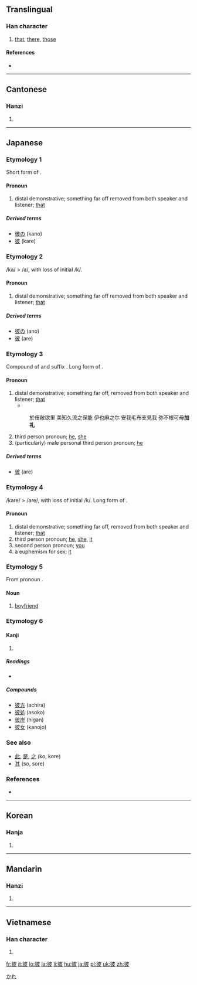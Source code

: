 ==Translingual==
{{Han stroke|[[Image:彼-bw.png|250px]]}}

===Han character===
{{Han char|rn=60|rad=彳|as=05|sn=8|four=2424<sub>7</sub>|canj=竹人木竹水 (HODHE)}}

# [[that]], [[there]], [[those]]

====References====
* {{Han ref|kx=0365.250|dkj=10066|dj=0685.180|hdz=20817.100|uh=5F7C|ud=24444|bh=A9BC|bd=43452}}

----

==Cantonese==

===Hanzi===
{{yue-hanzi|jyut=bei2|y=bei2}}

# {{defn|Cantonese|sort=彳05}}

----

==Japanese==

===Etymology 1===
Short form of {{term|彼|kare}}.

====Pronoun====
{{ja-pos|k|pronoun|hira=か|rom=ka}}

# distal demonstrative; something far off removed from both speaker and listener; [[that]]

=====Derived terms=====
* [[彼の]] (kano)
* [[彼]] (kare)

===Etymology 2===
/ka/ > /a/, with loss of initial /k/.

====Pronoun====
{{ja-pos|k|pronoun|hira=あ|rom=a}}

# distal demonstrative; something far off removed from both speaker and listener; [[that]]

=====Derived terms=====
* [[彼の]] (ano)
* [[彼]] (are)

===Etymology 3===
Compound of {{term|彼|ka}} and suffix {{term|れ|re}}. Long form of {{term|彼|ka}}.

====Pronoun====
{{ja-pos|k|pronoun|hira=かれ|rom=kare}}

# distal demonstrative; something far off, removed from both speaker and listener; [[that]]
#* {{RQ:Man'yōshū|18|4045}}
#: 於伎敝欲里 美知久流之保能 伊也麻之尓 安我毛布支見我 弥不根可母'''加礼'''
# third person pronoun; [[he]], [[she]]
# (particularly) male personal third  person pronoun; [[he]]

=====Derived terms=====
* [[彼]] (are)

===Etymology 4===
/kare/ > /are/, with loss of initial /k/. Long form of {{term|彼|a}}.

====Pronoun====
{{ja-pos|k|pronoun|hira=あれ|rom=are}}

# distal demonstrative; something far off, removed from both speaker and listener; [[that]]
# third person pronoun; [[he]], [[she]], [[it]]
# second person pronoun; [[you]]
# a euphemism for sex; [[it]]

===Etymology 5===
From pronoun {{term|彼|kare|he}}.

====Noun====
{{ja-noun|k|hira=かれ|rom=kare}}

# [[boyfriend]]

===Etymology 6===

====Kanji====
{{ja-kanji|grade=c|rs=彳05}}

# {{defn|Japanese}}

=====Readings=====
* {{ja-readings|on=[[ひ]] (hi)|kun=[[かれ]] (kare), [[かの]] (kano), [[あれ]] (are)}}

=====Compounds=====
* [[彼方]] (achira)
* [[彼処]] (asoko)
* [[彼岸]] (higan)
* [[彼女]] (kanojo)

===See also===
* [[此]], [[是]], [[之]] (ko, kore)
* [[其]] (so, sore)

===References===
* {{R:Man'yōshū 4}}

[[Category:1000 Japanese basic words|かれ]]

----

==Korean==

===Hanja===
{{ko-hanja|hangeul=피|eumhun=저, 그, 저쪽|rv=pi|mr=p'i|y=phi}}

# {{defn|Korean|sort=彳05}}

----

==Mandarin==

===Hanzi===
{{cmn-hanzi|pin=[[bǐ]] ([[bi3]])|wg=pi<sup>3</sup>}}

# {{defn|Mandarin|sort=彳05}}

----

==Vietnamese==

===Han character===
{{vi-hantu|[[bỉ]], [[bể]], [[bở]]|rs=彳05}}

# {{defn|Vietnamese|sort=彳05}}

[[fr:彼]]
[[it:彼]]
[[lo:彼]]
[[la:彼]]
[[li:彼]]
[[hu:彼]]
[[ja:彼]]
[[pl:彼]]
[[uk:彼]]
[[zh:彼]]